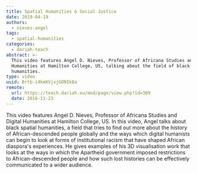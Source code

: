```yaml
---
title: Spatial Humanities & Social Justice
date: 2019-04-19
authors:
  - nieves-angel
tags:
  - spatial-humanities
categories:
  - dariah-teach
abstract: >-
  This video features Angel D. Nieves, Professor of Africana Studies and Digital
  Humanities at Hamilton College, US, talking about the field of black spatial
  humanities.
type: video
uuid: Brtb-i4kmKVjxjGONIk8a
remote:
  url: https://teach.dariah.eu/mod/page/view.php?id=309
  date: 2016-11-23
---
```


This video features Angel D. Nieves, Professor of Africana Studies and Digital
Humanities at Hamilton College, US. In this video, Angel talks about black
spatial humanities, a field that tries to find out more about the history of
African-descended people globally and the ways which digital humanists can begin
to look at forms of institutional racism that have shaped African diaspora's
experiences. He gives examples of his 3D visualisation work that looks at the
ways in which the Apartheid government imposed restrictions to African-descended
people and how such lost histories can be effectively communicated to a wider
audience.

<VideoCard
  title="DH in Practice"
  subtitle="Spatial Humanities & Social Justice"
  id="9mAiyn6gMJw"
  image="assets/images/cms/posts/spatial-humanities-social-justice/angel-nieves.jpg"
/>
